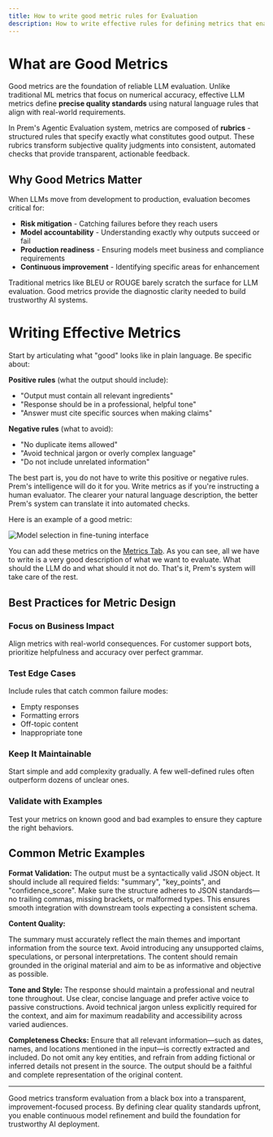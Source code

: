 ```yaml
---
title: How to write good metric rules for Evaluation
description: How to write effective rules for defining metrics that enable accurate evaluation.
---
```


# What are Good Metrics

Good metrics are the foundation of reliable LLM evaluation. Unlike traditional ML metrics that focus on numerical accuracy, effective LLM metrics define **precise quality standards** using natural language rules that align with real-world requirements.

In Prem's Agentic Evaluation system, metrics are composed of **rubrics** - structured rules that specify exactly what constitutes good output. These rubrics transform subjective quality judgments into consistent, automated checks that provide transparent, actionable feedback.

## Why Good Metrics Matter

When LLMs move from development to production, evaluation becomes critical for:
- **Risk mitigation** - Catching failures before they reach users
- **Model accountability** - Understanding exactly why outputs succeed or fail
- **Production readiness** - Ensuring models meet business and compliance requirements
- **Continuous improvement** - Identifying specific areas for enhancement

Traditional metrics like BLEU or ROUGE barely scratch the surface for LLM evaluation. Good metrics provide the diagnostic clarity needed to build trustworthy AI systems.


# Writing Effective Metrics

Start by articulating what "good" looks like in plain language. Be specific about:

**Positive rules** (what the output should include):
- "Output must contain all relevant ingredients"
- "Response should be in a professional, helpful tone"
- "Answer must cite specific sources when making claims"

**Negative rules** (what to avoid):
- "No duplicate items allowed"
- "Avoid technical jargon or overly complex language"
- "Do not include unrelated information"

<Note>
The best part is, you do not have to write this positive or negative rules. Prem's intelligence will do it for you.
Write metrics as if you're instructing a human evaluator. The clearer your natural language description, the better Prem's system can translate it into automated checks.
</Note>

Here is an example of a good metric:

<img
  src="/images/guides/invoice_metric_def.png"
  alt="Model selection in fine-tuning interface"
/>

You can add these metrics on the [Metrics Tab](https://studio.premai.io/evaluations/metrics). As you can see, all we have to write is a very good description of what we want to evaluate.
What should the LLM do and what should it not do. That's it, Prem's system will take care of the rest.


## Best Practices for Metric Design

### Focus on Business Impact
Align metrics with real-world consequences. For customer support bots, prioritize helpfulness and accuracy over perfect grammar.

### Test Edge Cases
Include rules that catch common failure modes:
- Empty responses
- Formatting errors
- Off-topic content
- Inappropriate tone

### Keep It Maintainable
Start simple and add complexity gradually. A few well-defined rules often outperform dozens of unclear ones.

### Validate with Examples
Test your metrics on known good and bad examples to ensure they capture the right behaviors.


## Common Metric Examples

**Format Validation:**
<Note>
The output must be a syntactically valid JSON object. It should include all required fields: "summary", "key_points", and "confidence_score". Make sure the structure adheres to JSON standards—no trailing commas, missing brackets, or malformed types. This ensures smooth integration with downstream tools expecting a consistent schema.
</Note>

**Content Quality:**

<Note>
The summary must accurately reflect the main themes and important information from the source text. Avoid introducing any unsupported claims, speculations, or personal interpretations. The content should remain grounded in the original material and aim to be as informative and objective as possible.
</Note>

**Tone and Style:**
<Note>
The response should maintain a professional and neutral tone throughout. Use clear, concise language and prefer active voice to passive constructions. Avoid technical jargon unless explicitly required for the context, and aim for maximum readability and accessibility across varied audiences.
</Note>

**Completeness Checks:**
<Note>
Ensure that all relevant information—such as dates, names, and locations mentioned in the input—is correctly extracted and included. Do not omit any key entities, and refrain from adding fictional or inferred details not present in the source. The output should be a faithful and complete representation of the original content.
</Note>

---

Good metrics transform evaluation from a black box into a transparent, improvement-focused process. By defining clear quality standards upfront, you enable continuous model refinement and build the foundation for trustworthy AI deployment.
